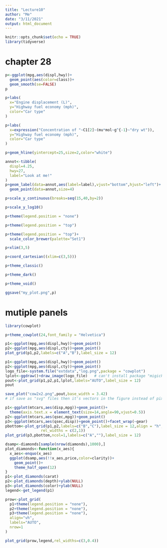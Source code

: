 ```yaml
---
title: "Lecture10"
author: "Me"
date: "3/11/2021"
output: html_document
---
```


```r
knitr::opts_chunk$set(echo = TRUE)
library(tidyverse)
```

# chapter 28
```r
p<-ggplot(mpg,aes(displ,hwy))+
  geom_point(aes(color=class))+
  geom_smooth(se=FALSE)
p
```
```r
p+labs(
  x="Engine displacement (L)",
  y="Highway fuel economy (mph)",
  color="Car type"
)
```
```r
p+labs(
  x=expression("Concentration of "~C1[2]~(mu*mol~g^{-1}~"dry wt")),
  y="Highway fuel economy (mph)",
  color="Car type"
)
```
```r
p+geom_hline(yintercept=25,size=2,color="white")
```
```r
annot<-tibble(
  displ=4.25,
  hwy=27,
  label="Look at me!"
)
p+geom_label(data=annot,aes(label=label),vjust="bottom",hjust="left")+
  geom_point(data=annot,size=4)
```
```r
p+scale_y_continuous(breaks=seq(15,40,by=2))
```
```r
p+scale_y_log10()
```
```r
p+theme(legend.position = "none")
```
```r
p+theme(legend.position = "top")
```
```r
p+theme(legend.position = "top")+
  scale_color_brewer(palette="Set1")
```
```r
p+xlim(3,5)
```
```r
p+coord_cartesian((xlim=c(3,5)))
```
```r
p+theme_classic()
```
```r
p+theme_dark()
```
```r
p+theme_void()
```
```r
ggsave("my_plot.png",p)
```

# mutiple panels
```r
library(cowplot)
```

```r
p+theme_cowplot(24,font_family = "Helvetica")
```
```r
p1<-ggplot(mpg,aes(displ,hwy))+geom_point()
p2<-ggplot(mpg,aes(displ,cty))+geom_point()
plot_grid(p1,p2,labels=c("A","B"),label_size = 12)
```
```r
p1<-ggplot(mpg,aes(displ,hwy))+geom_point()
p2<-ggplot(mpg,aes(displ,cty))+geom_point()
logo_file<-system.file("extdata","log.png",package = "cowplot")
lplot<-ggdraw()+draw_image(logo_file)   # can't install package "migick"
pout<-plot_grid(p1,p2,p1,lplot,labels="AUTO",label_size = 12)
pout
```
```r
save_plot("cow2x2.png",pout,base_width = 3.42)
# if save as "svg" files then it's vectors in the figure instead of pixels.
```

```r
p1<-ggplot(mtcars,aes(disp,mpg))+geom_point()+
  theme(axis.text.x = element_text(size=14,angle=90,vjust=0.5))
p2<-ggplot(mtcars,aes(qsec,mpg))+geom_point()
p3<-ggplot(mtcars,aes(qsec,disp))+geom_point()+facet_wrap(~gear)
pbottom<-plot_grid(p1,p2,labels=c("B","C"),label_size = 12,align = "h",
                rel_widths = c(2,1))
plot_grid(p3,pbottom,ncol=1,labels=c("A",""),label_size = 12)
```
```r
dsamp<-diamonds[sample(nrow(diamonds),1000),]
plot_diamonds<-function(x_aes){
  x_aes<-enquo(x_aes)
  ggplot(dsamp,aes(!!x_aes,price,color=clarity))+
    geom_point()+
    theme_half_open(12)
}
p1<-plot_diamonds(carat)
p2<-plot_diamonds(depth)+ylab(NULL)
p3<-plot_diamonds(color)+ylab(NULL)
legend<-get_legend(p1)

prow<-plot_grid(
  p1+theme(legend.position = "none"),
  p2+theme(legend.position = "none"),
  p3+theme(legend.position = "none"),
  align="vh",
  labels="AUTO",
  nrow=1
)

plot_grid(prow,legend,rel_widths=c(3,0.4))
```







